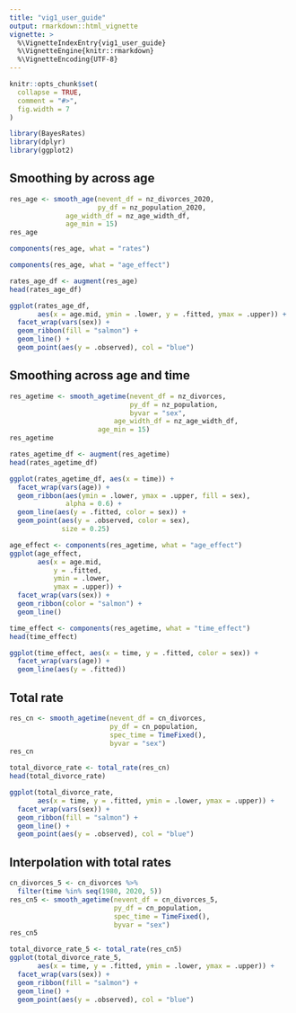 ```yaml
---
title: "vig1_user_guide"
output: rmarkdown::html_vignette
vignette: >
  %\VignetteIndexEntry{vig1_user_guide}
  %\VignetteEngine{knitr::rmarkdown}
  %\VignetteEncoding{UTF-8}
---
```


```r
knitr::opts_chunk$set(
  collapse = TRUE,
  comment = "#>",
  fig.width = 7
)
```

```r
library(BayesRates)
library(dplyr)
library(ggplot2)
```

## Smoothing by across age

```r
res_age <- smooth_age(nevent_df = nz_divorces_2020,
                      py_df = nz_population_2020,
		      age_width_df = nz_age_width_df,
		      age_min = 15)
res_age
```

```r
components(res_age, what = "rates")
```

```r
components(res_age, what = "age_effect")
```


```r
rates_age_df <- augment(res_age)
head(rates_age_df)
```

```r
ggplot(rates_age_df,
       aes(x = age.mid, ymin = .lower, y = .fitted, ymax = .upper)) +
  facet_wrap(vars(sex)) +
  geom_ribbon(fill = "salmon") +
  geom_line() +
  geom_point(aes(y = .observed), col = "blue")
```

## Smoothing across age and time


```r
res_agetime <- smooth_agetime(nevent_df = nz_divorces,
                              py_df = nz_population,
                              byvar = "sex",
     		              age_width_df = nz_age_width_df,
		              age_min = 15)
res_agetime
```


```r
rates_agetime_df <- augment(res_agetime)
head(rates_agetime_df)
```

```r
ggplot(rates_agetime_df, aes(x = time)) +
  facet_wrap(vars(age)) +
  geom_ribbon(aes(ymin = .lower, ymax = .upper, fill = sex),
              alpha = 0.6) +
  geom_line(aes(y = .fitted, color = sex)) +
  geom_point(aes(y = .observed, color = sex),
             size = 0.25)
```


```r
age_effect <- components(res_agetime, what = "age_effect")
ggplot(age_effect,
       aes(x = age.mid,
           y = .fitted,
           ymin = .lower,
           ymax = .upper)) +
  facet_wrap(vars(sex)) +
  geom_ribbon(color = "salmon") +
  geom_line()
```

```r
time_effect <- components(res_agetime, what = "time_effect") 
head(time_effect)
```

```r
ggplot(time_effect, aes(x = time, y = .fitted, color = sex)) +
  facet_wrap(vars(age)) +
  geom_line(aes(y = .fitted))
```

## Total rate

```r
res_cn <- smooth_agetime(nevent_df = cn_divorces,
                         py_df = cn_population,
                         spec_time = TimeFixed(),
                         byvar = "sex")
res_cn
```

```r
total_divorce_rate <- total_rate(res_cn)  
head(total_divorce_rate)
```

```r
ggplot(total_divorce_rate, 
       aes(x = time, y = .fitted, ymin = .lower, ymax = .upper)) +
  facet_wrap(vars(sex)) +
  geom_ribbon(fill = "salmon") +
  geom_line() +
  geom_point(aes(y = .observed), col = "blue")
```



## Interpolation with total rates


```r
cn_divorces_5 <- cn_divorces %>%
  filter(time %in% seq(1980, 2020, 5))
res_cn5 <- smooth_agetime(nevent_df = cn_divorces_5,
                          py_df = cn_population,
                          spec_time = TimeFixed(),
                          byvar = "sex")
res_cn5
```


```r
total_divorce_rate_5 <- total_rate(res_cn5)  
ggplot(total_divorce_rate_5, 
       aes(x = time, y = .fitted, ymin = .lower, ymax = .upper)) +
  facet_wrap(vars(sex)) +
  geom_ribbon(fill = "salmon") +
  geom_line() +
  geom_point(aes(y = .observed), col = "blue")
```


